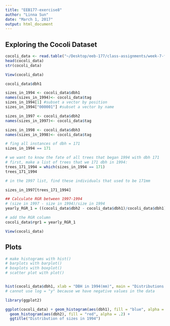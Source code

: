 ```yaml
---
title: "EEB177-exercise8"
author: "Linna Sun"
date: "March 1, 2017"
output: html_document
---
```


## Exploring the Cocoli Dataset

```r
cocoli_data <- read.table("~/Desktop/eeb-177/class-assignments/week-7-file/cocoli.txt", header = TRUE)
head(cocoli_data)
str(cocoli_data)

View(cocoli_data)

cocoli_data$dbh1

sizes_in_1994 <- cocoli_data$dbh1
names(sizes_in_1994)<- cocoli_data$tag
sizes_in_1994[1] #subset a vector by position
sizes_in_1994["000001"] #subset a vector by name

sizes_in_1997 <- cocoli_data$dbh2
names(sizes_in_1997)<- cocoli_data$tag

sizes_in_1998 <- cocoli_data$dbh3
names(sizes_in_1998)<- cocoli_data$tag

# fing all instances of dbh = 171
sizes_in_1994 == 171

# we want to know the fate of all trees that began 1994 with dbh 171
# first, make a list of trees that we 171 dbh in 1994:
trees_171_1994 = which(sizes_in_1994 == 171)
trees_171_1994

# in the 1997 list, find these individuals that used to be 171mm

sizes_in_1997[trees_171_1994]

## Calculate RGR between 1997-1994
# (size in 1997 - size in 1994)/size in 1994
yearly_RGR_1 = ((cocoli_data$dbh2 - cocoli_data$dbh1)/cocoli_data$dbh1)/3

# add the RGR column
cocoli_data$rgr1 = yearly_RGR_1

View(cocoli_data)
```

## Plots

```r
# make histograms with hist()
# barplots with barplot()
# boxplots with boxplot()
# scatter plot with plot()


hist(cocoli_data$dbh1, xlab = "DBH in 1994(mm)", main = "Distributions of sized in 1994", col = "red", xlim = c(0, 2000))
# cannot use log = "y" because we have negative values in the data
```

```r
library(ggplot2)

ggplot(cocoli_data) + geom_histogram(aes(dbh1), fill = "blue", alpha = .2) + 
  geom_histogram(aes(dbh2), fill = "red", alpha = .2) + 
  ggtitle("Distribution of sizes in 1994")

```

